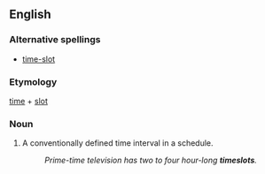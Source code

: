 ==English==
===Alternative spellings===
* [[time-slot]]
===Etymology===
[[time]] + [[slot]]

===Noun===
{{en-noun}}
# A conventionally defined time interval in a schedule.
#: ''Prime-time television has two to four hour-long '''timeslots'''.''
